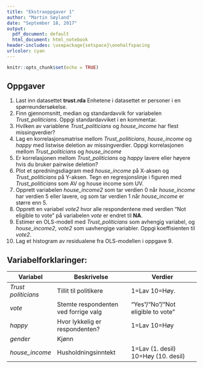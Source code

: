 ```yaml
---
title: "Ekstraoppgaver 1"
author: "Martin Søyland"
date: "September 18, 2017"
output:
  pdf_document: default
  html_document: html_notebook
header-includes: \usepackage{setspace}\onehalfspacing
urlcolor: cyan
---
```


```r
knitr::opts_chunk$set(echo = TRUE)
```

## Oppgaver
1. Last inn datasettet **trust.rda** Enhetene i datasettet er personer i en spørreundersøkelse.
2. Finn gjennomsnitt, median og standardavvik for variabelen *Trust_politicians*. Oppgi standardavviket i en kommentar.
3. Hvilken av variablene *Trust_politicians* og *house_income* har flest missingverdier?
4. Lag en korrelasjonsmatrise mellom *Trust_politicians*, *house_income* og *happy* med listwise deletion av missingverdier. Oppgi korrelasjonen mellom *Trust_politicians* og *house_income*
5. Er korrelasjonen mellom *Trust_politicians* og *happy* lavere eller høyere hvis du bruker pairwise deletion?
6. Plot et spredningsdiagram med *house_income* på X-aksen og *Trust_politicians* på Y-aksen. Tegn en regresjonslinje i figuren med *Trust_politicians* som AV og house income som UV.
7. Opprett variabelen *house_income2* som tar verdien 0 når *house_income* har verdien 5 eller lavere, og som tar verdien 1 når *house_income* er større enn 5.
8. Opprett en variabel *vote2* hvor alle respondentene med verdien "Not eligible to vote" på variabelen *vote* er endret til **NA**.
9. Estimer en OLS-modell med *Trust_politicians* som avhengig variabel, og *house_income2*, *vote2* som uavhengige variabler. Oppgi koeffisienten til *vote2*.
10. Lag et histogram av residualene fra OLS-modellen i oppgave 9.


## Variabelforklaringer:

| **Variabel**        | **Beskrivelse**                       | **Verdier**                         |
|---------------------|---------------------------------------|-------------------------------------|
| *Trust politicians* | Tillit til politikere                 | 1=Lav 10=Høy.                       |
| *vote*              | Stemte respondenten ved forrige valg  | "Yes"/"No"/"Not eligible to vote"   |
| *happy*             | Hvor lykkelig er respondenten?        | 1=Lav 10=Høy                        |
| *gender*            | Kjønn |                               | "Male"/"Female"                     |
| *house_income*      | Husholdningsinntekt                   | 1=Lav (1. desil) 10=Høy (10. desil) |
